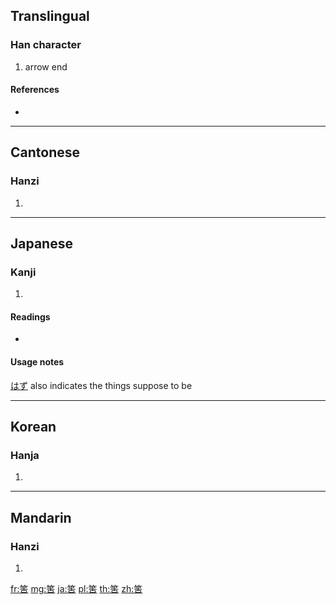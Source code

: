 {{character info/new}}
==Translingual==

===Han character===
{{Han char|rn=118|rad=竹|as=06|sn=12|four=88604|canj=HHJR|ids=⿱⺮舌}}

# arrow end

====References====
* {{Han ref|kx=0882.220|dkj=25990|dj=1311.030|hdz=52967.010|uh=7B48|ud=31560|bh=DAE1|bd=56033}}

----

==Cantonese==

===Hanzi===
{{yue-hanzi|jyut=|y=kut3}}

# {{defn|lang=yue|sort=竹06}}

----

==Japanese==

===Kanji===
{{ja-kanji|grade=n|rs=竹06}}

# {{defn|lang=ja|sort=竹06}}

====Readings====
* {{ja-readings|on=[[かつ]] (katsu)|kun=[[やはず]] (yahazu), [[はず]] (hazu)|nanori=}}

====Usage notes====
[[はず]] also indicates the things suppose to be

----

==Korean==

===Hanja===
{{ko-hanja|hangeul=괄|eumhun=|rv=gwal|mr=kwal|y=kwal}}

# {{defn|lang=ko|sort=竹06}}

----

==Mandarin==

===Hanzi===
{{cmn-hanzi|pin=[[guā]] ([[gua1]])|wg=kua<sup>1</sup>}}

# {{defn|lang=cmn|sort=竹06}}

[[fr:筈]]
[[mg:筈]]
[[ja:筈]]
[[pl:筈]]
[[th:筈]]
[[zh:筈]]